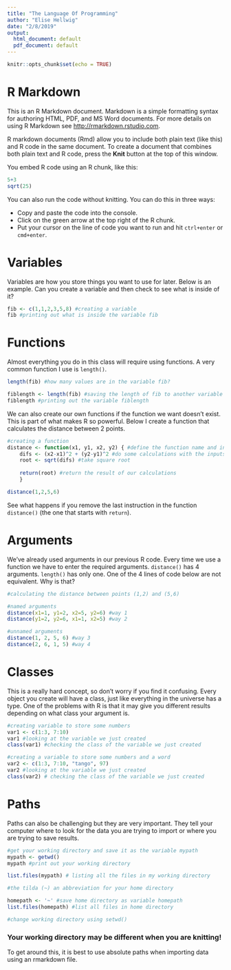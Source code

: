 ```yaml
---
title: "The Language Of Programming"
author: "Elise Hellwig"
date: "2/8/2019"
output:
  html_document: default
  pdf_document: default
---
```


```r
knitr::opts_chunk$set(echo = TRUE)
```

# R Markdown

This is an R Markdown document. Markdown is a simple formatting syntax for authoring HTML, PDF, and MS Word documents. For more details on using R Markdown see <http://rmarkdown.rstudio.com>.


R markdown documents (Rmd) allow you to include both plain text (like this) and R code in the same document. To create a document that combines both plain text and R code, press the **Knit** button at the top of this window. 

You embed R code using an R chunk, like this:

```r

5+3
sqrt(25)


```


You can also run the code without knitting. You can do this in three ways: 

 * Copy and paste the code into the console.
 * Click on the green arrow at the top right of the R chunk.
 * Put your cursor on the line of code you want to run and hit `ctrl+enter` or `cmd+enter`.


# Variables

Variables are how you store things you want to use for later. Below is an example. Can you create a variable and then check to see what is inside of it?

```r


fib <- c(1,1,2,3,5,8) #creating a variable
fib #printing out what is inside the variable fib


```


# Functions

Almost everything you do in this class will require using functions. A very common function I use is `length()`.

```r

length(fib) #how many values are in the variable fib?

fiblength <- length(fib) #saving the length of fib to another variable
fiblength #printing out the variable fiblength


```

We can also create our own functions if the function we want doesn't exist. This is part of what makes R so powerful. Below I create a function that calculates the distance between 2 points.

```r

#creating a function
distance <- function(x1, y1, x2, y2) { #define the function name and inputs
    difs <- (x2-x1)^2 + (y2-y1)^2 #do some calculations with the inputs
	root <- sqrt(difs) #take square root
	
	return(root) #return the result of our calculations
	}

distance(1,2,5,6)

```

See what happens if you remove the last instruction in the function `distance()` (the one that starts with `return`).


# Arguments

We've already used arguments in our previous R code. Every time we use a function we have to enter the required arguments. `distance()` has 4 arguments. `length()` has only one. One of the 4 lines of code below are not equivalent. Why is that?

```r

#calculating the distance between points (1,2) and (5,6) 

#named arguments
distance(x1=1, y1=2, x2=5, y2=6) #way 1
distance(y1=2, y2=6, x1=1, x2=5) #way 2

#unnamed arguments
distance(1, 2, 5, 6) #way 3
distance(2, 6, 1, 5) #way 4


```


# Classes

This is a really hard concept, so don't worry if you find it confusing. Every object you create will have a class, just like everything in the universe has a type. One of the problems with R is that it may give you different results depending on what class your argument is.


```r

#creating variable to store some numbers
var1 <- c(1:3, 7:10)
var1 #looking at the variable we just created
class(var1) #checking the class of the variable we just created

#creating a variable to store some numbers and a word
var2 <- c(1:3, 7:10, "tango", 97)
var2 #looking at the variable we just created
class(var2) # checking the class of the variable we just created

```



# Paths 

Paths can also be challenging but they are very important. They tell your computer where to look for the data you are trying to import or where you are trying to save results. 


```r

#get your working directory and save it as the variable mypath
mypath <- getwd()
mypath #print out your working directory

list.files(mypath) # listing all the files in my working directory

#the tilda (~) an abbreviation for your home directory

homepath <- '~' #save home directory as variable homepath
list.files(homepath) #list all files in home directory

#change working directory using setwd()

```

### Your working directory may be different when you are knitting!

To get around this, it is best to use absolute paths when importing data using an rmarkdown file.